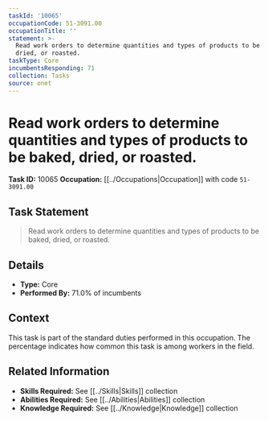 ```yaml
---
taskId: '10065'
occupationCode: 51-3091.00
occupationTitle: ''
statement: >-
  Read work orders to determine quantities and types of products to be baked,
  dried, or roasted.
taskType: Core
incumbentsResponding: 71
collection: Tasks
source: onet
---
```

# Read work orders to determine quantities and types of products to be baked, dried, or roasted.

**Task ID:** 10065
**Occupation:** [[../Occupations|Occupation]] with code `51-3091.00`

## Task Statement

> Read work orders to determine quantities and types of products to be baked, dried, or roasted.

## Details

- **Type:** Core
- **Performed By:** 71.0% of incumbents

## Context

This task is part of the standard duties performed in this occupation. The percentage indicates how common this task is among workers in the field.

## Related Information

- **Skills Required:** See [[../Skills|Skills]] collection
- **Abilities Required:** See [[../Abilities|Abilities]] collection
- **Knowledge Required:** See [[../Knowledge|Knowledge]] collection
